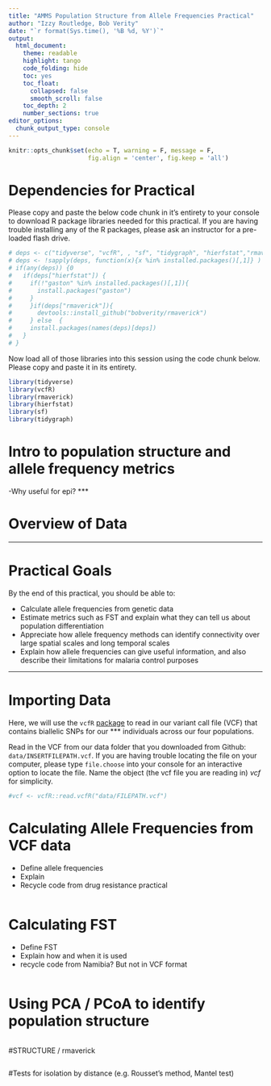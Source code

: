 ```yaml
---
title: "AMMS Population Structure from Allele Frequencies Practical" 
author: "Izzy Routledge, Bob Verity"
date: "`r format(Sys.time(), '%B %d, %Y')`"
output: 
  html_document:
    theme: readable
    highlight: tango
    code_folding: hide
    toc: yes
    toc_float:
      collapsed: false
      smooth_scroll: false
    toc_depth: 2
    number_sections: true
editor_options: 
  chunk_output_type: console
---
```


```r
knitr::opts_chunk$set(echo = T, warning = F, message = F, 
                      fig.align = 'center', fig.keep = 'all')
```

<!-- Here we style out button a little bit -->

```{=html}
<style>
.showopt {
background-color: #004c93;
color: #FFFFFF; 
width: 100px;
height: 20px;
text-align: center;
vertical-align: middle !important;
border-radius: 8px;
float:right;
}

.showopt:hover {
background-color: #dfe4f2;
color: #004c93;
}

</style>
```

# Dependencies for Practical {-}

Please copy and paste the below code chunk in it's entirety to your console to download R package libraries needed for this practical. If you are having trouble installing any of the R packages, please ask an instructor for a pre-loaded flash drive.

```r
# deps <- c("tidyverse", "vcfR", , "sf", "tidygraph", "hierfstat","rmaverick")
# deps <- !sapply(deps, function(x){x %in% installed.packages()[,1]} )
# if(any(deps)) {0
#   if(deps["hierfstat"]) {
#     if(!"gaston" %in% installed.packages()[,1]){
#       install.packages("gaston")
#     }
#     }if(deps["rmaverick"]){
#       devtools::install_github("bobverity/rmaverick")
#     } else  {
#     install.packages(names(deps)[deps])
#   }
# }


```

Now load all of those libraries into this session using the code chunk below. Please copy and paste it in its entirety.

```r
library(tidyverse)
library(vcfR)
library(rmaverick)
library(hierfstat) 
library(sf)
library(tidygraph)
```

# Intro to population structure and allele frequency metrics {-}
-Why useful for epi?
***

# Overview of Data {-}
 
***

# Practical Goals {-}
By the end of this practical, you should be able to: 

- Calculate allele frequencies from genetic data 
- Estimate metrics such as FST and explain what they can tell us about population differentiation
- Appreciate how allele frequency methods can identify connectivity over large spatial scales and long temporal scales
- Explain how allele frequencies can give useful information, and also describe their limitations for malaria control purposes


-------------------------
# Importing Data

Here, we will use the `vcfR` [package](https://knausb.github.io/vcfR_documentation/) to read in our variant call file (VCF) that contains biallelic SNPs for our \*\*\* individuals across our four populations.

Read in the VCF from our data folder that you downloaded from Github: `data/INSERTFILEPATH.vcf`. If you are having trouble locating the file on your computer, please type `file.choose` into your console for an interactive option to locate the file. Name the object (the vcf file you are reading in) *vcf* for simplicity.

```r
#vcf <- vcfR::read.vcfR("data/FILEPATH.vcf")
```



# Calculating Allele Frequencies from VCF data
- Define allele frequencies
- Explain 
- Recycle code from drug resistance practical 

```r


```
# Calculating FST
- Define FST
- Explain how and when it is used
- recycle code from Namibia? But not in VCF format

```r


```

# Using PCA / PCoA to identify population structure




```r


```
#STRUCTURE / rmaverick



```r


```
#Tests for  isolation by distance (e.g. Rousset’s method, Mantel test)


```r


```
